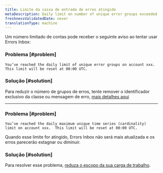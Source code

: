 ```yaml
---
title: Limite da caixa de entrada de erros atingido
metaDescription: Daily limit on number of unique error groups exceeded
freshnessValidatedDate: never
translationType: machine
---
```


Um número limitado de contas pode receber o seguinte aviso ao tentar usar Errors Inbox:

### Problema [#problem]

```
You’ve reached the daily limit of unique error groups on account xxx.  This limit will be reset at 00:00 UTC.
```

### Solução [#solution]

Para reduzir o número de grupos de erros, tente remover o identificador exclusivo da classe ou mensagem de erro, [mais detalhes aqui](/docs/errors-inbox/errors-inbox/#similar-events)

* * *

### Problema [#problem]

```
You’ve reached the daily maximum unique time series (cardinality) limit on account xxx.  This limit will be reset at 00:00 UTC.
```

Quando esse limite for atingido, Errors Inbox não será mais atualizada e os erros parecerão estagnar ou diminuir.

### Solução [#solution]

Para resolver esse problema, [reduza o escopo da sua carga de trabalho](/docs/new-relic-one/use-new-relic-one/workloads/use-workloads/).